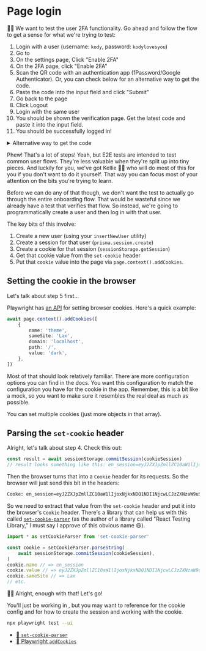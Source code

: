 # Page login

👨‍💼 We want to test the user 2FA functionality. Go ahead and follow the flow to
get a sense for what we're trying to test:

1. <LinkToApp to="/login">Login with a user</LinkToApp>
   (username: `kody`, password: `kodylovesyou`)
1. Go to <LinkToApp to="/settings/profile" />
1. On the settings page,
   <LinkToApp to="/settings/profile/two-factor">Click "Enable 2FA"</LinkToApp>
1. On the 2FA page,
   <LinkToApp to="/settings/profile/two-factor/verify">
   	click "Enable 2FA"
   </LinkToApp>
1. Scan the QR code with an authentication app (1Password/Google Authenticator).
   Or, you can check below for an alternative way to get the code.
1. Paste the code into the input field and click "Submit"
1. Go back to the <LinkToApp to="/settings/profile" /> page
1. Click Logout
1. <LinkToApp to="/login">Login with the same user</LinkToApp>
1. You should be shown the verification page. Get the latest code and paste it
   into the input field.
1. You should be successfully logged in!

<details>

<summary>Alternative way to get the code</summary>

If you can't scan the QR code, create a temporary file and stick this in it:

```js
import { generateTOTP } from '@epic-web/totp'

// put the URL in this string:
const otpUriString = `PASTE_THE_URL_HERE`
// it should start with otpauth://totp/...

const otpUri = new URL(otpUriString)
const options = Object.fromEntries(otpUri.searchParams.entries())

console.log(generateTOTP(options).otp)
```

</details>

Phew! That's a lot of steps! Yeah, but E2E tests are intended to test common
user flows. They're less valuable when they're split up into tiny pieces. And
luckily for you, we've got Kellie 🧝‍♂️ who will do most of this for you if you
don't want to do it yourself. That way you can focus most of your attention on
the bits you're trying to learn.

Before we can do any of that though, we don't want the test to actually go
through the entire onboarding flow. That would be wasteful since we already have
a test that verifies that flow. So instead, we're going to programmatically
create a user and then log in with that user.

The key bits of this involve:

1. Create a new user (using your `insertNewUser` utility)
2. Create a session for that user (`prisma.session.create`)
3. Create a cookie for that session (`sessionStorage.getSession`)
4. Get that cookie value from the `set-cookie` header
5. Put that `cookie` value into the page via `page.context().addCookies`.

## Setting the cookie in the browser

Let's talk about step 5 first...

Playwright has
[an API](https://playwright.dev/docs/api/class-browsercontext#browser-context-add-cookies)
for setting browser cookies. Here's a quick example:

```ts
await page.context().addCookies([
	{
		name: 'theme',
		sameSite: 'Lax',
		domain: 'localhost',
		path: '/',
		value: 'dark',
	},
])
```

Most of that should look relatively familiar. There are more configuration
options you can find in the docs. You want this configuration to match the
configuration you have for the cookie in the app. Remember, this is a bit like
a mock, so you want to make sure it resembles the real deal as much as possible.

You can set multiple cookies (just more objects in that array).

## Parsing the `set-cookie` header

Alright, let's talk about step 4. Check this out:

```ts nocopy
const result = await sessionStorage.commitSession(cookieSession)
// result looks something like this: en_session=eyJ2ZXJpZmllZC10aW1lIjoxNjkxNDQ1NDI1NjcwLCJzZXNzaW9uSWQiOiJjbGwxZzF2emIwMDAxcGNqNjkyNTB1ZnRuIn0%3D.%2Fzc%2BhFmBg1wPNiYE5nqS1hcXsZJFZwPrLQUf7BGZD1Q; Path=/; HttpOnly; SameSite=Lax
```

Then the browser turns that into a `Cookie` header for its requests. So the
browser will just send this bit in the headers:

```txt nonumber nocopy nolang
Cooke: en_session=eyJ2ZXJpZmllZC10aW1lIjoxNjkxNDQ1NDI1NjcwLCJzZXNzaW9uSWQiOiJjbGwxZzF2emIwMDAxcGNqNjkyNTB1ZnRuIn0%3D.%2Fzc%2BhFmBg1wPNiYE5nqS1hcXsZJFZwPrLQUf7BGZD1Q;
```

So we need to extract that value from the `set-cookie` header and put it into
the browser's `Cookie` header. There's a library that can help us with this
called [`set-cookie-parser`](https://npm.im/set-cookie-parser) (as the author of
a library called "React Testing Library," I must say I approve of this obvious
name 😆).

```ts nocopy
import * as setCookieParser from 'set-cookie-parser'

const cookie = setCookieParser.parseString(
	await sessionStorage.commitSession(cookieSession),
)
cookie.name // => en_session
cookie.value // => eyJ2ZXJpZmllZC10aW1lIjoxNjkxNDQ1NDI1NjcwLCJzZXNzaW9uSWQiOiJjbGwxZzF2emIwMDAxcGNqNjkyNTB1ZnRuIn0%3D.%2Fzc%2BhFmBg1wPNiYE5nqS1hcXsZJFZwPrLQUf7BGZD1Q
cookie.sameSite // => Lax
// etc.
```

👨‍💼 Alright, enough with that! Let's go!

You'll just be working in <InlineFile file="test/e2e/2fa.test.ts" />, but you
may want to reference <InlineFile file="app/utils/session.server.ts" /> for the
cookie config and <InlineFile file="app/utils/auth.server.ts" /> for how to
create the session and working with the cookie.

```sh nonumber
npx playwright test --ui
```

- [📜 `set-cookie-parser`](https://npm.im/set-cookie-parser)
- [📜 Playwright `addCookies`](https://playwright.dev/docs/api/class-browsercontext#browser-context-add-cookies)
